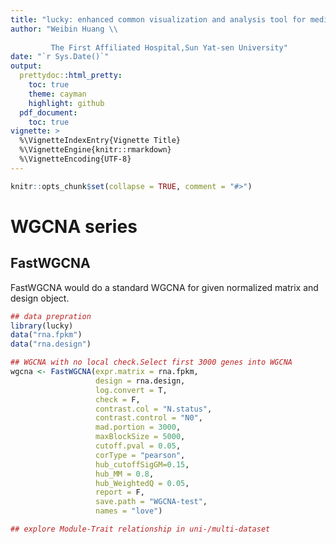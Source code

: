 ```yaml
---
title: "lucky: enhanced common visualization and analysis tool for medicine researchers"
author: "Weibin Huang \\
         
         The First Affiliated Hospital,Sun Yat-sen University"
date: "`r Sys.Date()`"
output: 
  prettydoc::html_pretty:
    toc: true
    theme: cayman
    highlight: github
  pdf_document:
    toc: true
vignette: >
  %\VignetteIndexEntry{Vignette Title}
  %\VignetteEngine{knitr::rmarkdown}
  %\VignetteEncoding{UTF-8}
---
```


```r
knitr::opts_chunk$set(collapse = TRUE, comment = "#>")
```


# WGCNA series

## FastWGCNA
FastWGCNA would do a standard WGCNA for given normalized matrix and design object.
```r
## data prepration
library(lucky)
data("rna.fpkm")
data("rna.design")

## WGCNA with no local check.Select first 3000 genes into WGCNA
wgcna <- FastWGCNA(expr.matrix = rna.fpkm,
                   design = rna.design,
                   log.convert = T,
                   check = F,
                   contrast.col = "N.status",
                   contrast.control = "N0",
                   mad.portion = 3000,
                   maxBlockSize = 5000,
                   cutoff.pval = 0.05,
                   corType = "pearson",
                   hub_cutoffSigGM=0.15,
                   hub_MM = 0.8,
                   hub_WeightedQ = 0.05,
                   report = F,
                   save.path = "WGCNA-test",
                   names = "love")
```


```r
## explore Module-Trait relationship in uni-/multi-dataset









```




